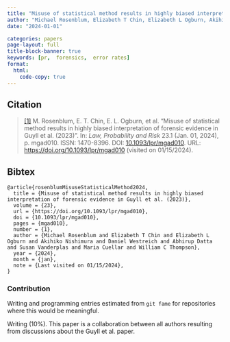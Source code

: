 ```yaml
---
title: "Misuse of statistical method results in highly biased interpretation of forensic evidence in Guyll et al. 2023"
author: "Michael Rosenblum, Elizabeth T Chin, Elizabeth L Ogburn, Akihiko Nishimura, Daniel Westreich, Abhirup Datta, Susan Vanderplas, Maria Cuellar, William C Thompson"
date: "2024-01-01"

categories: papers
page-layout: full
title-block-banner: true
keywords: [pr,  forensics,  error rates]
format:
  html:
    code-copy: true
---
```

 

 
## Citation
> <a name=bib-rosenblumMisuseStatisticalMethod2024></a>[[1]](#cite-rosenblumMisuseStatisticalMethod2024) M. Rosenblum, E. T. Chin, E. L. Ogburn, et al. “Misuse of statistical method results in highly biased interpretation of forensic evidence in Guyll et al. (2023)”. In: _Law, Probability and Risk_ 23.1 (Jan. 01, 2024), p. mgad010. ISSN: 1470-8396. DOI: [10.1093/lpr/mgad010](https://doi.org/10.1093%2Flpr%2Fmgad010). URL: [https://doi.org/10.1093/lpr/mgad010](https://doi.org/10.1093/lpr/mgad010) (visited on 01/15/2024).

::: {.callout-note collapse='true'}
## Bibtex
```
@article{rosenblumMisuseStatisticalMethod2024,
  title = {Misuse of statistical method results in highly biased interpretation of forensic evidence in Guyll et al. (2023)},
  volume = {23},
  url = {https://doi.org/10.1093/lpr/mgad010},
  doi = {10.1093/lpr/mgad010},
  pages = {mgad010},
  number = {1},
  author = {Michael Rosenblum and Elizabeth T Chin and Elizabeth L Ogburn and Akihiko Nishimura and Daniel Westreich and Abhirup Datta and Susan Vanderplas and Maria Cuellar and William C Thompson},
  year = {2024},
  month = {jan},
  note = {Last visited on 01/15/2024},
}
```
:::



### Contribution

Writing and programming entries estimated from `git fame` for repositories where this would be meaningful.

Writing (10\%). This paper is a collaboration between all authors resulting from discussions about the Guyll et al. paper.
